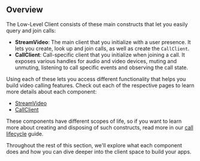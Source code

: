 ## Overview

The Low-Level Client consists of these main constructs that let you easily query and join calls:

+ **StreamVideo**: The main client that you initialize with a user presence. It lets you create, look up and join calls, as well as create the `CallClient`.
+ **CallClient**: Call-specific client that you initialize when joining a call. It exposes various handles for audio and video devices, muting and unmuting, listening to call specific events and observing the call state.

Using each of these lets you access different functionality that helps you build video calling features. Check out each of the respective pages to learn more details about each component:

* [StreamVideo](02-stream-video.mdx)
* [CallClient](03-call-client.mdx)

These components have different scopes of life, so if you want to learn more about creating and disposing of such constructs, read more in our [call lifecycle](../02-guides/01-call-lifecycle.mdx) guide.

Throughout the rest of this section, we'll explore what each component does and how you can dive deeper into the client space to build your apps.